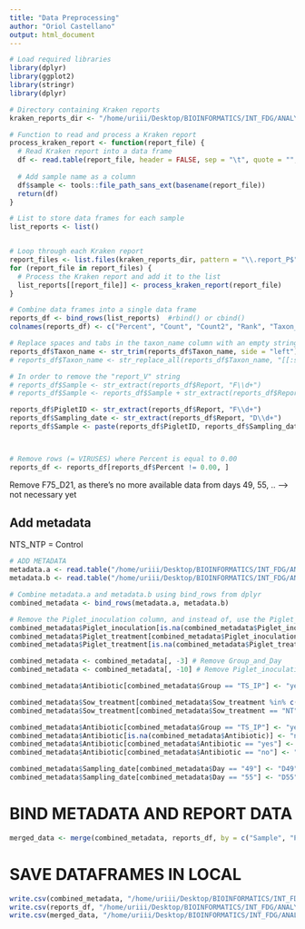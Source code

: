 ```yaml
---
title: "Data Preprocessing"
author: "Oriol Castellano"
output: html_document
---
```



```r
# Load required libraries
library(dplyr)
library(ggplot2)
library(stringr)
library(dplyr)
```


```r
# Directory containing Kraken reports
kraken_reports_dir <- "/home/uriii/Desktop/BIOINFORMATICS/INT_FDG/ANALYSIS/DATA/Metagenomics/KRAKEN/PROTOZOA/careful-assembly"

# Function to read and process a Kraken report
process_kraken_report <- function(report_file) {
  # Read Kraken report into a data frame
  df <- read.table(report_file, header = FALSE, sep = "\t", quote = "", comment.char = "", stringsAsFactors = FALSE)
  
  # Add sample name as a column
  df$sample <- tools::file_path_sans_ext(basename(report_file))
  return(df)
}

# List to store data frames for each sample
list_reports <- list()


# Loop through each Kraken report
report_files <- list.files(kraken_reports_dir, pattern = "\\.report_P$", full.names = TRUE)
for (report_file in report_files) {
  # Process the Kraken report and add it to the list
  list_reports[[report_file]] <- process_kraken_report(report_file)
}

# Combine data frames into a single data frame
reports_df <- bind_rows(list_reports)  #rbind() or cbind()
colnames(reports_df) <- c("Percent", "Count", "Count2", "Rank", "Taxon_id", "Taxon_name", "Report")

# Replace spaces and tabs in the taxon_name column with an empty string
reports_df$Taxon_name <- str_trim(reports_df$Taxon_name, side = "left")
# reports_df$Taxon_name <- str_replace_all(reports_df$Taxon_name, "[[:space:]]", "") # with gsub --> reports_df$taxon_name <- gsub("[[:space:]]", "", reports_df$taxon_name)

# In order to remove the "report_V" string
# reports_df$Sample <- str_extract(reports_df$Report, "F\\d+") 
# reports_df$Sample <- reports_df$Sample + str_extract(reports_df$Report, "D\\d++")  --> MAKE A VARIABLE WITH F_____D_____

reports_df$PigletID <- str_extract(reports_df$Report, "F\\d+")
reports_df$Sampling_date <- str_extract(reports_df$Report, "D\\d+")
reports_df$Sample <- paste(reports_df$PigletID, reports_df$Sampling_date, sep = "_")



# Remove rows (= VIRUSES) where Percent is equal to 0.00
reports_df <- reports_df[reports_df$Percent != 0.00, ]
```
Remove F75_D21, as there's no more available data from days 49, 55, ..  --> not necessary yet


## Add metadata
NTS_NTP = Control 
```r
# ADD METADATA
metadata.a <- read.table("/home/uriii/Desktop/BIOINFORMATICS/INT_FDG/ANALYSIS/DATA/Metagenomics/KRAKEN/metadata/baro.wmgx.metadata.a.txt", header = TRUE, sep = "\t", quote = "", comment.char = "", stringsAsFactors = FALSE)
metadata.b <- read.table("/home/uriii/Desktop/BIOINFORMATICS/INT_FDG/ANALYSIS/DATA/Metagenomics/KRAKEN/metadata/baro.wmgx.metadata.b.txt", header = TRUE, sep = "\t", quote = "", comment.char = "", stringsAsFactors = FALSE)

# Combine metadata.a and metadata.b using bind_rows from dplyr
combined_metadata <- bind_rows(metadata.a, metadata.b)

# Remove the Piglet_inoculation column, and instead of, use the Piglet_treatment variable to determine if was "Inoculated"/"Ab"/"no"
combined_metadata$Piglet_inoculation[is.na(combined_metadata$Piglet_inoculation)] <- "No"
combined_metadata$Piglet_treatment[combined_metadata$Piglet_inoculation == "Inoculated"] <- "Inoculated"
combined_metadata$Piglet_treatment[is.na(combined_metadata$Piglet_treatment)] <- "No"

combined_metadata <- combined_metadata[, -3] # Remove Group_and_Day
combined_metadata <- combined_metadata[, -10] # Remove Piglet_inoculation

combined_metadata$Antibiotic[combined_metadata$Group == "TS_IP"] <- "yes"

combined_metadata$Sow_treatment[combined_metadata$Sow_treatment %in% c("T", "Ab")] <- "Yes"
combined_metadata$Sow_treatment[combined_metadata$Sow_treatment == "NT"] <- "No"

combined_metadata$Antibiotic[combined_metadata$Group == "TS_IP"] <- "yes"
combined_metadata$Antibiotic[is.na(combined_metadata$Antibiotic)] <- "no"
combined_metadata$Antibiotic[combined_metadata$Antibiotic == "yes"] <- "Yes"
combined_metadata$Antibiotic[combined_metadata$Antibiotic == "no"] <- "No"

combined_metadata$Sampling_date[combined_metadata$Day == "49"] <- "D49"
combined_metadata$Sampling_date[combined_metadata$Day == "55"] <- "D55"
```


# BIND METADATA AND REPORT DATA
```r
merged_data <- merge(combined_metadata, reports_df, by = c("Sample", "PigletID", "Sampling_date"), all.x = TRUE)
```
# SAVE DATAFRAMES IN LOCAL
```r
write.csv(combined_metadata, "/home/uriii/Desktop/BIOINFORMATICS/INT_FDG/ANALYSIS/DATA/Metagenomics/KRAKEN/PROTOZOA/metadata_PROTOZOA.csv", row.names = FALSE)
write.csv(reports_df, "/home/uriii/Desktop/BIOINFORMATICS/INT_FDG/ANALYSIS/DATA/Metagenomics/KRAKEN/PROTOZOA/report_data_PROTOZOA.csv", row.names = FALSE)
write.csv(merged_data, "/home/uriii/Desktop/BIOINFORMATICS/INT_FDG/ANALYSIS/DATA/Metagenomics/KRAKEN/PROTOZOA/DATA_PROTOZOA.csv", row.names = FALSE)
```

